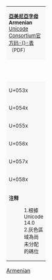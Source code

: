 {| class="wikitable nounderlines Unicode" style="border-collapse:collapse;background:#FFFFFF;font-size:large;text-align:center"
|colspan="17" style="background:#F8F8F8;font-size:small" | '''[[亞美尼亞字母 (Unicode區段)|亞美尼亞字母]]'''<br />'''Armenian'''{{ref label|U0530_as_of_Unicode_version|1}}{{ref label|U0530_grey|2}}<br />[http://www.unicode.org/charts/PDF/U0530.pdf Unicode Consortium官方码-{}-表]（PDF）
|- style="background:#F8F8F8;font-size:small"
| style="width:45pt" | &nbsp; || style="width:20pt"  | 0 || style="width:20pt"  | 1 || style="width:20pt"  | 2 || style="width:20pt"  | 3 || style="width:20pt"  | 4 || style="width:20pt"  | 5 || style="width:20pt"  | 6 || style="width:20pt"  | 7 || style="width:20pt"  | 8 || style="width:20pt"  | 9 || style="width:20pt"  | A || style="width:20pt"  | B || style="width:20pt"  | C || style="width:20pt"  | D || style="width:20pt"  | E || style="width:20pt"  | F
|-
| style="background:#F8F8F8;font-size:small" | U+053x
| title="Reserved" style="background-color:#CCCCCC;" |  
| title="U+0531: ARMENIAN CAPITAL LETTER AYB" | Ա
| title="U+0532: ARMENIAN CAPITAL LETTER BEN" | Բ
| title="U+0533: ARMENIAN CAPITAL LETTER GIM" | Գ
| title="U+0534: ARMENIAN CAPITAL LETTER DA" | Դ
| title="U+0535: ARMENIAN CAPITAL LETTER ECH" | Ե
| title="U+0536: ARMENIAN CAPITAL LETTER ZA" | Զ
| title="U+0537: ARMENIAN CAPITAL LETTER EH" | Է
| title="U+0538: ARMENIAN CAPITAL LETTER ET" | Ը
| title="U+0539: ARMENIAN CAPITAL LETTER TO" | Թ
| title="U+053A: ARMENIAN CAPITAL LETTER ZHE" | Ժ
| title="U+053B: ARMENIAN CAPITAL LETTER INI" | Ի
| title="U+053C: ARMENIAN CAPITAL LETTER LIWN" | Լ
| title="U+053D: ARMENIAN CAPITAL LETTER XEH" | Խ
| title="U+053E: ARMENIAN CAPITAL LETTER CA" | Ծ
| title="U+053F: ARMENIAN CAPITAL LETTER KEN" | Կ
|-
| style="background:#F8F8F8;font-size:small" | U+054x
| title="U+0540: ARMENIAN CAPITAL LETTER HO" | Հ
| title="U+0541: ARMENIAN CAPITAL LETTER JA" | Ձ
| title="U+0542: ARMENIAN CAPITAL LETTER GHAD" | Ղ
| title="U+0543: ARMENIAN CAPITAL LETTER CHEH" | Ճ
| title="U+0544: ARMENIAN CAPITAL LETTER MEN" | Մ
| title="U+0545: ARMENIAN CAPITAL LETTER YI" | Յ
| title="U+0546: ARMENIAN CAPITAL LETTER NOW" | Ն
| title="U+0547: ARMENIAN CAPITAL LETTER SHA" | Շ
| title="U+0548: ARMENIAN CAPITAL LETTER VO" | Ո
| title="U+0549: ARMENIAN CAPITAL LETTER CHA" | Չ
| title="U+054A: ARMENIAN CAPITAL LETTER PEH" | Պ
| title="U+054B: ARMENIAN CAPITAL LETTER JHEH" | Ջ
| title="U+054C: ARMENIAN CAPITAL LETTER RA" | Ռ
| title="U+054D: ARMENIAN CAPITAL LETTER SEH" | Ս
| title="U+054E: ARMENIAN CAPITAL LETTER VEW" | Վ
| title="U+054F: ARMENIAN CAPITAL LETTER TIWN" | Տ
|-
| style="background:#F8F8F8;font-size:small" | U+055x
| title="U+0550: ARMENIAN CAPITAL LETTER REH" | Ր
| title="U+0551: ARMENIAN CAPITAL LETTER CO" | Ց
| title="U+0552: ARMENIAN CAPITAL LETTER YIWN" | Ւ
| title="U+0553: ARMENIAN CAPITAL LETTER PIWR" | Փ
| title="U+0554: ARMENIAN CAPITAL LETTER KEH" | Ք
| title="U+0555: ARMENIAN CAPITAL LETTER OH" | Օ
| title="U+0556: ARMENIAN CAPITAL LETTER FEH" | Ֆ
| title="Reserved" style="background-color:#CCCCCC;" |  
| title="Reserved" style="background-color:#CCCCCC;" |  
| title="U+0559: ARMENIAN MODIFIER LETTER LEFT HALF RING" | ՙ
| title="U+055A: ARMENIAN APOSTROPHE" | ՚
| title="U+055B: ARMENIAN EMPHASIS MARK" | ՛
| title="U+055C: ARMENIAN EXCLAMATION MARK" | ՜
| title="U+055D: ARMENIAN COMMA" | ՝
| title="U+055E: ARMENIAN QUESTION MARK" | ՞
| title="U+055F: ARMENIAN ABBREVIATION MARK" | ՟
|-
| style="background:#F8F8F8;font-size:small" | U+056x
| title="U+0560: ARMENIAN SMALL LETTER TURNED AYB" | ՠ
| title="U+0561: ARMENIAN SMALL LETTER AYB" | ա
| title="U+0562: ARMENIAN SMALL LETTER BEN" | բ
| title="U+0563: ARMENIAN SMALL LETTER GIM" | գ
| title="U+0564: ARMENIAN SMALL LETTER DA" | դ
| title="U+0565: ARMENIAN SMALL LETTER ECH" | ե
| title="U+0566: ARMENIAN SMALL LETTER ZA" | զ
| title="U+0567: ARMENIAN SMALL LETTER EH" | է
| title="U+0568: ARMENIAN SMALL LETTER ET" | ը
| title="U+0569: ARMENIAN SMALL LETTER TO" | թ
| title="U+056A: ARMENIAN SMALL LETTER ZHE" | ժ
| title="U+056B: ARMENIAN SMALL LETTER INI" | ի
| title="U+056C: ARMENIAN SMALL LETTER LIWN" | լ
| title="U+056D: ARMENIAN SMALL LETTER XEH" | խ
| title="U+056E: ARMENIAN SMALL LETTER CA" | ծ
| title="U+056F: ARMENIAN SMALL LETTER KEN" | կ
|-
| style="background:#F8F8F8;font-size:small" | U+057x
| title="U+0570: ARMENIAN SMALL LETTER HO" | հ
| title="U+0571: ARMENIAN SMALL LETTER JA" | ձ
| title="U+0572: ARMENIAN SMALL LETTER GHAD" | ղ
| title="U+0573: ARMENIAN SMALL LETTER CHEH" | ճ
| title="U+0574: ARMENIAN SMALL LETTER MEN" | մ
| title="U+0575: ARMENIAN SMALL LETTER YI" | յ
| title="U+0576: ARMENIAN SMALL LETTER NOW" | ն
| title="U+0577: ARMENIAN SMALL LETTER SHA" | շ
| title="U+0578: ARMENIAN SMALL LETTER VO" | ո
| title="U+0579: ARMENIAN SMALL LETTER CHA" | չ
| title="U+057A: ARMENIAN SMALL LETTER PEH" | պ
| title="U+057B: ARMENIAN SMALL LETTER JHEH" | ջ
| title="U+057C: ARMENIAN SMALL LETTER RA" | ռ
| title="U+057D: ARMENIAN SMALL LETTER SEH" | ս
| title="U+057E: ARMENIAN SMALL LETTER VEW" | վ
| title="U+057F: ARMENIAN SMALL LETTER TIWN" | տ
|-
| style="background:#F8F8F8;font-size:small" | U+058x
| title="U+0580: ARMENIAN SMALL LETTER REH" | ր
| title="U+0581: ARMENIAN SMALL LETTER CO" | ց
| title="U+0582: ARMENIAN SMALL LETTER YIWN" | ւ
| title="U+0583: ARMENIAN SMALL LETTER PIWR" | փ
| title="U+0584: ARMENIAN SMALL LETTER KEH" | ք
| title="U+0585: ARMENIAN SMALL LETTER OH" | օ
| title="U+0586: ARMENIAN SMALL LETTER FEH" | ֆ
| title="U+0587: ARMENIAN SMALL LIGATURE ECH YIWN" | և
| title="U+0588: ARMENIAN SMALL LETTER YI WITH STROKE" | ֈ
| title="U+0589: ARMENIAN FULL STOP" | ։
| title="U+058A: ARMENIAN HYPHEN" | ֊
| title="Reserved" style="background-color:#CCCCCC;" |  
| title="Reserved" style="background-color:#CCCCCC;" |  
| title="U+058D: RIGHT-FACING ARMENIAN ETERNITY SIGN" | ֍
| title="U+058E: LEFT-FACING ARMENIAN ETERNITY SIGN" | ֎
| title="U+058F: ARMENIAN DRAM SIGN" | ֏
|-
| colspan="17" style="background:#F8F8F8;font-size:small;text-align:left" | '''注释'''
:1.{{note|U0530_as_of_Unicode_version}}根據 Unicode 14.0
:2.{{note|U0530_grey}}灰色區域為尚未分配的碼位
|}<noinclude>
{{documentation|template:Unicode chart/block documentation}}
[[Category:Unicode模板|Armenian]]
</noinclude>